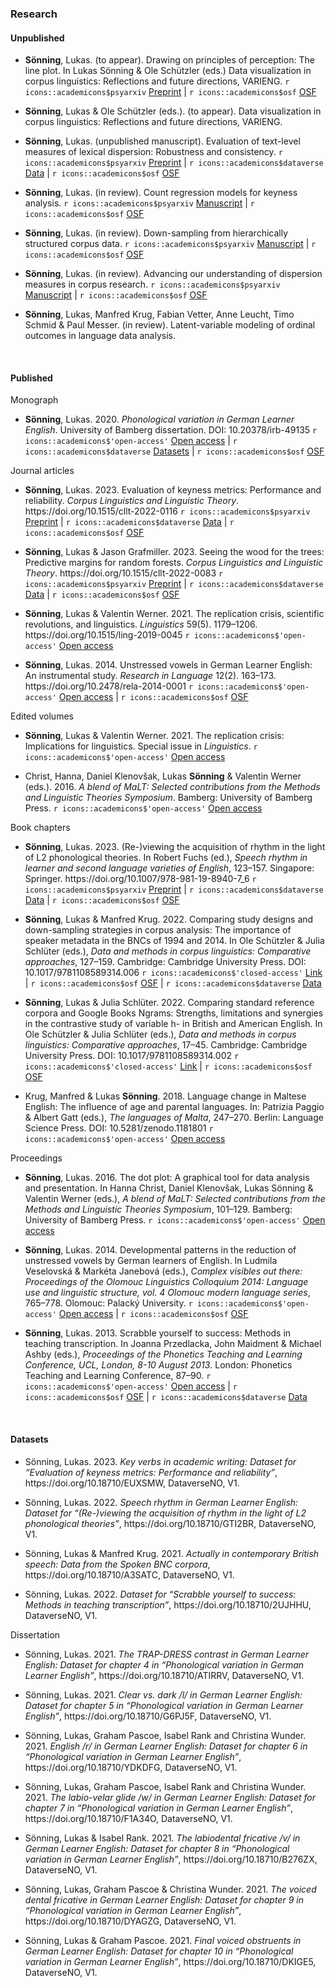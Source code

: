 ### Research

#### Unpublished

- **Sönning**, Lukas. (to appear). Drawing on principles of perception: The line plot. In Lukas Sönning & Ole Schützler (eds.) Data visualization in corpus linguistics: Reflections and future directions, VARIENG.   `r icons::academicons$psyarxiv` [Preprint](https://psyarxiv.com/tjfz5/) | `r icons::academicons$osf` [OSF](https://osf.io/ksr5a)

- **Sönning**, Lukas & Ole Schützler (eds.). (to appear). Data visualization in corpus linguistics: Reflections and future directions, VARIENG.

- **Sönning**, Lukas. (unpublished manuscript). Evaluation of text-level measures of lexical dispersion: Robustness and consistency.   `r icons::academicons$psyarxiv` [Preprint](https://psyarxiv.com/h9mvs/) | `r icons::academicons$dataverse` [Data](https://doi.org/10.18710/MNVB36) | `r icons::academicons$osf` [OSF](https://osf.io/rpfb8/) 

- **Sönning**, Lukas. (in review). Count regression models for keyness analysis.   `r icons::academicons$psyarxiv` [Manuscript](https://psyarxiv.com/25mwj/) | `r icons::academicons$osf` [OSF](https://osf.io/mc26t/)

- **Sönning**, Lukas. (in review). Down-sampling from hierarchically structured corpus data.   `r icons::academicons$psyarxiv` [Manuscript](https://psyarxiv.com/4vtja/) | `r icons::academicons$osf` [OSF](https://osf.io/7ernz/)

- **Sönning**, Lukas. (in review). Advancing our understanding of dispersion measures in corpus research.    `r icons::academicons$psyarxiv` [Manuscript](https://psyarxiv.com/ns4q9/) | `r icons::academicons$osf` [OSF](https://osf.io/nhw2y/)

- **Sönning**, Lukas, Manfred Krug, Fabian Vetter, Anne Leucht, Timo Schmid & Paul Messer. (in review). Latent-variable modeling of ordinal outcomes in language data analysis.


\  

#### Published

Monograph

- **Sönning**, Lukas. 2020. *Phonological variation in German Learner English*. University of Bamberg dissertation. DOI: 10.20378/irb-49135   `r icons::academicons$'open-access'` [Open access](https://fis.uni-bamberg.de/bitstream/uniba/49135/3/fisba49135_A3a.pdf) | `r icons::academicons$dataverse` [Datasets](#data-diss) | `r icons::academicons$osf`  [OSF](https://osf.io/2pdh6/)


Journal articles

- **Sönning**, Lukas. 2023. Evaluation of keyness metrics: Performance and reliability. *Corpus Linguistics and Linguistic Theory*. https://doi.org/10.1515/cllt-2022-0116 `r icons::academicons$psyarxiv` [Preprint](https://psyarxiv.com/eb2n9/) | `r icons::academicons$dataverse` [Data](https://doi.org/10.18710/EUXSMW) | `r icons::academicons$osf` [OSF](https://osf.io/kcwus/)

- **Sönning**, Lukas & Jason Grafmiller. 2023. Seeing the wood for the trees: Predictive margins for random forests. *Corpus Linguistics and Linguistic Theory*. https://doi.org/10.1515/cllt-2022-0083  `r icons::academicons$psyarxiv` [Preprint](https://psyarxiv.com/jr8yk/) | `r icons::academicons$dataverse` [Data](https://doi.org/10.18710/R7HM8J) | `r icons::academicons$osf` [OSF](https://osf.io/4tuv2)

- **Sönning**, Lukas & Valentin Werner. 2021. The replication crisis, scientific revolutions, and linguistics. *Linguistics* 59(5). 1179–1206. https://doi.org/10.1515/ling-2019-0045   `r icons::academicons$'open-access'` [Open access](https://doi.org/10.1515/ling-2019-0045)  

- **Sönning**, Lukas. 2014. Unstressed vowels in German Learner English: An instrumental study. *Research in Language* 12(2). 163–173. https://doi.org/10.2478/rela-2014-0001   `r icons::academicons$'open-access'` [Open access](https://digijournals.uni.lodz.pl/rela/vol12/iss2/4/) | `r icons::academicons$osf` [OSF](https://osf.io/48ejg/)

  
Edited volumes

- **Sönning**, Lukas & Valentin Werner. 2021. The replication crisis: Implications for linguistics. Special issue in *Linguistics*.   `r icons::academicons$'open-access'` [Open access](https://www.degruyter.com/journal/key/ling/59/5/html)  

- Christ, Hanna, Daniel Klenovšak, Lukas **Sönning** & Valentin Werner (eds.). 2016. *A blend of MaLT: Selected contributions from the Methods and Linguistic Theories Symposium*. Bamberg: University of Bamberg Press.   `r icons::academicons$'open-access'` [Open access](https://fis.uni-bamberg.de/bitstream/uniba/41360/1/BABEL15WernerMaLTopusse_A3a.pdf)


Book chapters

- **Sönning**, Lukas. 2023. (Re-)viewing the acquisition of rhythm in the light of L2 phonological theories. In Robert Fuchs (ed.), *Speech rhythm in learner and second language varieties of English*, 123–157. Singapore: Springer. https://doi.org/10.1007/978-981-19-8940-7_6  `r icons::academicons$psyarxiv` [Preprint](https://psyarxiv.com/x36jh/) | `r icons::academicons$dataverse` [Data](https://doi.org/10.18710/GTI2BR) | `r icons::academicons$osf` [OSF](https://osf.io/25kq4) 

- **Sönning**, Lukas & Manfred Krug. 2022. Comparing study designs and down-sampling strategies in corpus analysis: The importance of speaker metadata in the BNCs of 1994 and 2014. In Ole Schützler & Julia Schlüter (eds.), *Data and methods in corpus linguistics: Comparative approaches*, 127–159. Cambridge: Cambridge University Press. DOI: 10.1017/9781108589314.006   `r icons::academicons$'closed-access'` [Link](https://doi.org/10.1017/9781108589314.006) | `r icons::academicons$osf` [OSF](https://osf.io/v3byq/) | `r icons::academicons$dataverse` [Data](https://doi.org/10.18710/A3SATC)

- **Sönning**, Lukas & Julia Schlüter. 2022. Comparing standard reference corpora and Google Books Ngrams: Strengths, limitations and synergies in the contrastive study of variable h- in British and American English. In Ole Schützler & Julia Schlüter (eds.), *Data and methods in corpus linguistics: Comparative approaches*, 17–45. Cambridge: Cambridge University Press. DOI: 10.1017/9781108589314.002   `r icons::academicons$'closed-access'` [Link](https://doi.org/10.1017/9781108589314.002) | `r icons::academicons$osf` [OSF](https://osf.io/47p6u/)  

- Krug, Manfred & Lukas **Sönning**. 2018. Language change in Maltese English: The influence of age and parental languages. In: Patrizia Paggio & Albert Gatt (eds.), *The languages of Malta*, 247–270. Berlin: Language Science Press. DOI: 10.5281/zenodo.1181801   `r icons::academicons$'open-access'` [Open access](https://doi.org/10.5281/zenodo.1181801)


Proceedings

- **Sönning**, Lukas. 2016. The dot plot: A graphical tool for data analysis and presentation. In Hanna Christ, Daniel Klenovšak, Lukas Sönning & Valentin Werner (eds.), *A blend of MaLT: Selected contributions from the Methods and Linguistic Theories Symposium*, 101–129. Bamberg: University of Bamberg Press.   `r icons::academicons$'open-access'` [Open access](https://fis.uni-bamberg.de/bitstream/uniba/41360/1/BABEL15WernerMaLTopusse_A3a.pdf)  

- **Sönning**, Lukas. 2014. Developmental patterns in the reduction of unstressed vowels by German learners of English. In Ludmila Veselovská & Markéta Janebová (eds.), *Complex visibles out there: Proceedings of the Olomouc Linguistics Colloquium 2014: Language use and linguistic structure, vol. 4 Olomouc modern language series*, 765–778. Olomouc: Palacký University.   `r icons::academicons$'open-access'` [Open access](https://osf.io/kn4gp) | `r icons::academicons$osf` [OSF](https://osf.io/v5hrb/)

- **Sönning**, Lukas. 2013. Scrabble yourself to success: Methods in teaching transcription. In Joanna Przedlacka, John Maidment & Michael Ashby (eds.), *Proceedings of the Phonetics Teaching and Learning Conference, UCL, London, 8-10 August 2013*. London: Phonetics Teaching and Learning Conference, 87–90.  `r icons::academicons$'open-access'` [Open access](https://fis.uni-bamberg.de/bitstream/uniba/2422/2/fisba2422.pdf) | `r icons::academicons$osf` [OSF](https://osf.io/vxgmu/) | `r icons::academicons$dataverse` [Data](https://doi.org/10.18710/2UJHHU) 

\  

#### Datasets

- Sönning, Lukas. 2023. *Key verbs in academic writing: Dataset for "Evaluation of keyness metrics: Performance and reliability"*, https://doi.org/10.18710/EUXSMW, DataverseNO, V1.

- Sönning, Lukas. 2022. *Speech rhythm in German Learner English: Dataset for "(Re-)viewing the acquisition of rhythm in the light of L2 phonological theories"*, https://doi.org/10.18710/GTI2BR, DataverseNO, V1.

- Sönning, Lukas & Manfred Krug. 2021. *Actually in contemporary British speech: Data from the Spoken BNC corpora*, https://doi.org/10.18710/A3SATC, DataverseNO, V1.

- Sönning, Lukas. 2022. *Dataset for "Scrabble yourself to success: Methods in teaching transcription"*, https://doi.org/10.18710/2UJHHU, DataverseNO, V1.


####### Dissertation {#data-diss}

- Sönning, Lukas. 2021. *The TRAP-DRESS contrast in German Learner English: Dataset for chapter 4 in "Phonological variation in German Learner English"*, https://doi.org/10.18710/ATIRRV, DataverseNO, V1.

- Sönning, Lukas. 2021. *Clear vs. dark /l/ in German Learner English: Dataset for chapter 5 in "Phonological variation in German Learner English"*, https://doi.org/10.18710/G6PJ5F, DataverseNO, V1.

- Sönning, Lukas, Graham Pascoe, Isabel Rank and Christina Wunder. 2021. *English /r/ in German Learner English: Dataset for chapter 6 in "Phonological variation in German Learner English"*, https://doi.org/10.18710/YDKDFG, DataverseNO, V1.

- Sönning, Lukas, Graham Pascoe, Isabel Rank and Christina Wunder. 2021. *The labio-velar glide /w/ in German Learner English: Dataset for chapter 7 in "Phonological variation in German Learner English"*, https://doi.org/10.18710/F1A34O, DataverseNO, V1.

- Sönning, Lukas & Isabel Rank. 2021. *The labiodental fricative /v/ in German Learner English: Dataset for chapter 8 in "Phonological variation in German Learner English"*, https://doi.org/10.18710/B276ZX, DataverseNO, V1.

- Sönning, Lukas, Graham Pascoe & Christina Wunder. 2021. *The voiced dental fricative in German Learner English: Dataset for chapter 9 in "Phonological variation in German Learner English"*, https://doi.org/10.18710/DYAGZG, DataverseNO, V1.

- Sönning, Lukas & Graham Pascoe. 2021. *Final voiced obstruents in German Learner English: Dataset for chapter 10 in "Phonological variation in German Learner English"*, https://doi.org/10.18710/DKIGE5, DataverseNO, V1.




